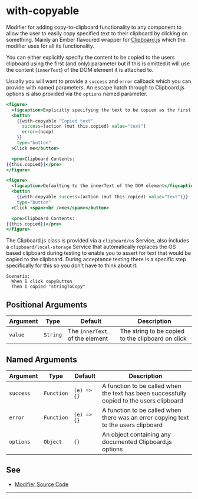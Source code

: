 # with-copyable

Modifier for adding copy-to-clipboard functionality to any component to allow
the user to easily copy specified text to their clipboard by clicking on
something. Mainly an Ember flavoured wrapper for
[Clipboard.js](https://clipboardjs.com/) which the modifier uses for all its
functionality.

You can either explicitly specify the content to be copied to the users
clipboard using the first (and only) parameter but if this is omitted it will
use the content (`innerText`) of the DOM element it is attached to.

Usually you will want to provide a `success` and `error` callback which you
can provide with named parameters. An escape hatch through to Clipboard.js
options is also provided via the `options` named parameter.


```hbs preview-template
<figure>
  <figcaption>Explicitly specifying the text to be copied as the first parameter</figcaption>
  <button
    {{with-copyable "Copied text"
      success=(action (mut this.copied) value="text")
      error=(noop)
    }}
    type="button"
  >Click me</button>

  <pre>Clipboard Contents:
{{this.copied}}</pre>
</figure>
```

```hbs preview-template
<figure>
  <figcaption>Defaulting to the innerText of the DOM element</figcaption>
  <button
    {{with-copyable success=(action (mut this.copied) value="text")}}
    type="button"
  >Click <span><br />me</span></button>

  <pre>Clipboard Contents:
{{this.copied}}</pre>
</figure>
```

The Clipboard.js class is provided via a `clipboard/os` Service, also includes
a `clipboard/local-storage` Service that automatically replaces the OS based
clipboard during testing to enable you to assert for text that would be copied
to the clipboard. During acceptance testing there is a specific step
specifically for this so you don't have to think about it:

```gherkin acceptance-test
Scenario:
  When I click copyButton
  Then I copied "stringToCopy"
```

## Positional Arguments

| Argument | Type | Default | Description |
| --- | --- | --- | --- |
| `value` | `String` | The `innerText` of the element | The string to be copied to the clipboard on click |

## Named Arguments

| Argument | Type | Default | Description |
| --- | --- | --- | --- |
| `success` | `Function` | `(e) => {}` | A function to be called when the text has been successfully copied to the users clipboard |
| `error` | `Function` | `(e) => {}` | A function to be called when there was an error copying text to the users clipboard |
| `options` | `Object` | `{}` | An object containing any documented Clipboard.js options |



## See

- [Modifier Source Code](./index.js)

---
